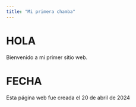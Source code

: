 ---
title: "Mi primera chamba"
---

# HOLA

Bienvenido a mi primer sitio web.

# FECHA

Esta página web fue creada el 20 de abril de 2024